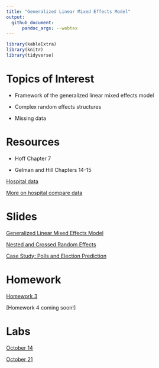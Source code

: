 ```yaml
---
title: "Generalized Linear Mixed Effects Model"
output: 
  github_document:
      pandoc_args: --webtex
---
```


```r
library(kableExtra)
library(knitr)
library(tidyverse)
```


# Topics of Interest

- Framework of the generalized linear mixed effects model

- Complex random effects structures

- Missing data

# Resources

- Hoff Chapter 7

- Gelman and Hill Chapters 14-15


[Hospital data](https://github.com/donnemartin/hospital-quality)

[More on hospital compare data](https://rpubs.com/D_Cypher/BestHospitals)

# Slides


[Generalized Linear Mixed Effects Model](decks/glmm_01_deck.html)

[Nested and Crossed Random Effects](decks/glmm_02_deck.html)

[Case Study: Polls and Election Prediction](decks/glmm_03_deck.html)

<!--- 


[Missing Data - notes 14 and rethinking 14]

[gelman poisson police stops chapter 15]

[ordinal/multinomial missing data notes 13]



--->



# Homework

[Homework 3](homework/hw3.html)

[Homework 4 coming soon!]

# Labs

[October 14](labs/lab3.html)

[October 21](labs/lab4.html)





